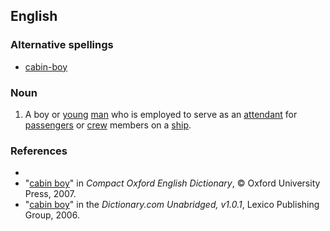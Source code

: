 ==English==

===Alternative spellings===
*[[cabin-boy]]

===Noun===
{{en-noun|sg=[[cabin]] [[boy]]}}

#{{dated}} A boy or [[young]] [[man]] who is employed to serve as an [[attendant]] for [[passenger]]s or [[crew]] members on a [[ship]].

===References===
*{{R:Webster 1828|cabin-boy}}
*"[http://www.askoxford.com/concise_oed/cabinboy?view=uk cabin boy]" in ''Compact Oxford English Dictionary'', © Oxford University Press, 2007.
*"[http://dictionary.reference.com/search?r=2&q=cabin%20boy cabin boy]" in the ''Dictionary.com Unabridged, v1.0.1'', Lexico Publishing Group, 2006.